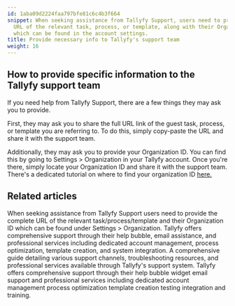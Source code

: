 ```yaml
---
id: 1aba09d2224faa797bfe81c6c4b3f664
snippet: When seeking assistance from Tallyfy Support, users need to provide the complete
  URL of the relevant task, process, or template, along with their Organization ID
  which can be found in the account settings.
title: Provide necessary info to Tallyfy's support team
weight: 16
---
```


## How to provide specific information to the Tallyfy support team

If you need help from Tallyfy Support, there are a few things they may ask you to provide.

First, they may ask you to share the full URL link of the guest task, process, or template you are referring to. To do this, simply copy-paste the URL and share it with the support team.

Additionally, they may ask you to provide your Organization ID. You can find this by going to Settings > Organization in your Tallyfy account. Once you're there, simply locate your Organization ID and share it with the support team. There's a dedicated tutorial on where to find your organization ID [here.](/products/pro/miscellaneous/how-to-find-your-tallyfy-ids/)


## Related articles
<CardGrid>
<LinkTitleCard header="<b>Support > Provide necessary info to Tallyfy's support team</b>" href="/products/pro/miscellaneous/support/how-to-provide-necessary-info-to-tallyfy-support/" > When seeking assistance from Tallyfy Support users need to provide the complete URL of the relevant task/process/template and their Organization ID which can be found under Settings > Organization. </LinkTitleCard>
<LinkTitleCard header="<b>Support > Contact Tallyfy support or engage in professional services</b>" href="/products/pro/miscellaneous/support/how-can-i-contact-tallyfys-support-team/" > Tallyfy offers comprehensive support through their help bubble, email assistance, and professional services including dedicated account management, process optimization, template creation, and system integration. </LinkTitleCard>
<LinkTitleCard header="<b>Miscellaneous > Support</b>" href="/products/pro/miscellaneous/support/" > A comprehensive guide detailing various support channels, troubleshooting resources, and professional services available through Tallyfy's support system. </LinkTitleCard>
<LinkTitleCard header="<b>Support > Contact Tallyfy support or engage in professional services</b>" href="/products/pro/miscellaneous/support/how-can-i-contact-tallyfys-support-team/" > Tallyfy offers comprehensive support through their help bubble widget email support and professional services including dedicated account management process optimization template creation testing integration and training. </LinkTitleCard>
</CardGrid>